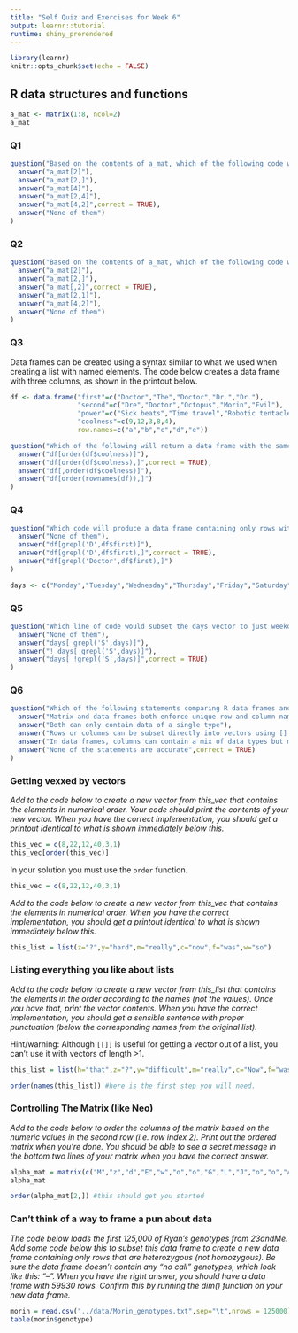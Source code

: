 ```yaml
---
title: "Self Quiz and Exercises for Week 6"
output: learnr::tutorial
runtime: shiny_prerendered
---
```


```r
library(learnr)
knitr::opts_chunk$set(echo = FALSE)
```

## R data structures and functions


```r
a_mat <- matrix(1:8, ncol=2)
a_mat
```


### Q1

```r
question("Based on the contents of a_mat, which of the following code would print out the value 8 if added below the existing lines in the code chunk above?",
  answer("a_mat[2]"),
  answer("a_mat[2,]"),
  answer("a_mat[4]"),
  answer("a_mat[2,4]"),
  answer("a_mat[4,2]",correct = TRUE),
  answer("None of them")
)
```


### Q2

```r
question("Based on the contents of a_mat, which of the following code would return a vector containing these values: (5,6,7,8)?",
  answer("a_mat[2]"),
  answer("a_mat[2,]"),
  answer("a_mat[,2]",correct = TRUE),
  answer("a_mat[2,1]"),
  answer("a_mat[4,2]"),
  answer("None of them")
)
```


### Q3

Data frames can be created using a syntax similar to what we used when creating a list with named elements. The code below creates a data frame with three columns, as shown in the printout below. 

```r
df <- data.frame("first"=c("Doctor","The","Doctor","Dr.","Dr."),
                 "second"=c("Dre","Doctor","Octopus","Morin","Evil"),
                 "power"=c("Sick beats","Time travel","Robotic tentacles","confusion","evil"),
                 "coolness"=c(9,12,3,8,4),
                 row.names=c("a","b","c","d","e"))

```

```r
question("Which of the following will return a data frame with the same contents but with the rows arranged from lowest to highest coolness score?",
  answer("df[order(df$coolness)]"),
  answer("df[order(df$coolness),]",correct = TRUE),
  answer("df[,order(df$coolness)]"),
  answer("df[order(rownames(df)),]")
)
```

### Q4

```r
question("Which code will produce a data frame containing only rows with the first name set to either Dr or Doctor?",
  answer("None of them"),
  answer("df[grepl('D',df$first)]"),
  answer("df[grepl('D',df$first),]",correct = TRUE),
  answer("df[grepl('Doctor',df$first),]")
)
```


```r

days <- c("Monday","Tuesday","Wednesday","Thursday","Friday","Saturday","Sunday")


```

### Q5

```r
question("Which line of code would subset the days vector to just weekdays?",
  answer("None of them"),
  answer("days[ grepl('S',days)]"),
  answer("! days[ grepl('S',days)]"),
  answer("days[ !grepl('S',days)]",correct = TRUE)
)
```

### Q6

```r
question("Which of the following statements comparing R data frames and matrixes are accurate?",
  answer("Matrix and data frames both enforce unique row and column names"),
  answer("Both can only contain data of a single type"),
  answer("Rows or columns can be subset directly into vectors using [] sytax and the corresponding row or column index"),
  answer("In data frames, columns can contain a mix of data types but matrixes do not allow this."),
  answer("None of the statements are accurate",correct = TRUE)
)
```


### Getting vexxed by vectors

*Add to the code below to create a new vector from this_vec that contains the elements in numerical order. Your code should print the contents of your new vector. When you have the correct implementation, you should get a printout identical to what is shown immediately below this.*

```r
this_vec = c(8,22,12,40,3,1)
this_vec[order(this_vec)]
```

In your solution you must use the `order` function. 

```r
this_vec = c(8,22,12,40,3,1)

```

*Add to the code below to create a new vector from this_vec that contains the elements in numerical order. When you have the correct implementation, you should get a printout identical to what is shown immediately below this.*


```r
this_list = list(z="?",y="hard",m="really",c="now",f="was",w="so")

```

### Listing everything you like about lists

*Add to the code below to create a new vector from this_list that contains the elements in the order according to the names (not the values). Once you have that, print the vector contents. When you have the correct implementation, you should get a sensible sentence with proper punctuation (below the corresponding names from the original list).*

Hint/warning: Although `[[]]` is useful for getting a vector out of a list, you can't use it with vectors of length >1. 

```r
this_list = list(h="that",z="?",y="difficult",m="really",c="Now",f="was",w="so")
```

```r
order(names(this_list)) #here is the first step you will need. 

```

### Controlling The Matrix (like Neo)

*Add to the code below to order the columns of the matrix based on the numeric values in the second row (i.e. row index 2). Print out the ordered matrix when you're done. You should be able to see a secret message in the bottom two lines of your matrix when you have the correct answer. *

```r

alpha_mat = matrix(c("M","z","d","E","w","o","o","G","L","J","o","o","A","c","G","D"),nrow=4)
alpha_mat
```

```r
order(alpha_mat[2,]) #this should get you started
```

### Can't think of a way to frame a pun about data

*The code below loads the first 125,000 of Ryan's genotypes from 23andMe. Add some code below this to subset this data frame to create a new data frame containing only rows that are heterozygous (not homozygous). Be sure the data frame doesn't contain any "no call" genotypes, which look like this: "--". When you have the right answer, you should have a data frame with 59930 rows. Confirm this by running the dim() function on your new data frame. *

```r

morin = read.csv("../data/Morin_genotypes.txt",sep="\t",nrows = 125000)
table(morin$genotype)

```
###
